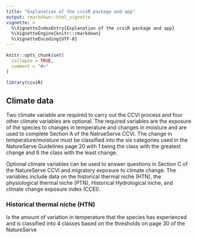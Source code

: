 ```yaml
---
title: "Explanation of the ccviR package and app"
output: rmarkdown::html_vignette
vignette: >
  %\VignetteIndexEntry{Explanation of the ccviR package and app}
  %\VignetteEngine{knitr::rmarkdown}
  %\VignetteEncoding{UTF-8}
---
```


```r
knitr::opts_chunk$set(
  collapse = TRUE,
  comment = "#>"
)
```

```r
library(ccviR)
```
## Climate data
Two climate variable are required to carry out the CCVI process and four other  climate variables are optional. The required variables are the exposure of the species to changes in temperature and changes in moisture and are used to complete Section A of the NatrueServe CCVI. The change in temperature/moisture must be classified into the six categories used in the NatureServe Guidelines page 20 with 1 being the class with the greatest change and 6 the class with the least change. 

Optional climate variables can be used to answer questions in Section C of the NatureServe CCVI and migratory exposure to climate change. The variables include data on the historical thermal niche (HTN), the physiological thermal niche (PTN), Historical Hydrological niche, and climate change exposure index (CCEI). 

### Historical thermal niche (HTN)
Is the amount of variation in temperature that the species has experienced and is classified into 4 classes based on the thresholds on page 30 of the NatureServe

